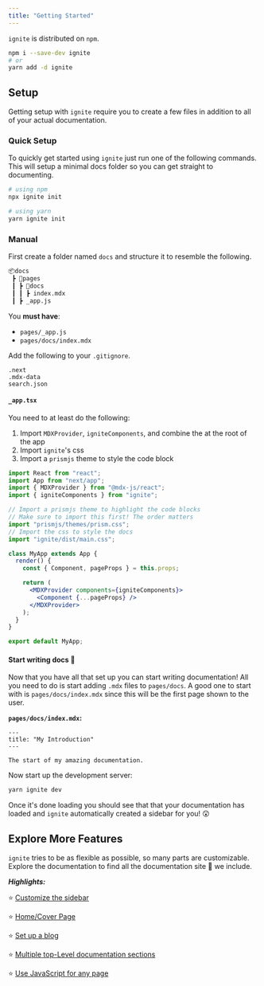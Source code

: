 ```yaml
---
title: "Getting Started"
---
```


`ignite` is distributed on `npm`.

```bash
npm i --save-dev ignite
# or
yarn add -d ignite
```

## Setup

Getting setup with `ignite` require you to create a few files in addition to all of your actual documentation.

### Quick Setup

To quickly get started using `ignite` just run one of the following commands.
This will setup a minimal docs folder so you can get straight to documenting.

```bash
# using npm
npx ignite init

# using yarn
yarn ignite init
```

### Manual

First create a folder named `docs` and structure it to resemble the following.

```bash
📦docs
 ┣ 📂pages
 ┃ ┣ 📂docs
 ┃ ┃ ┣ index.mdx
 ┃ ┣ _app.js
```

You **must have**:

- `pages/_app.js`
- `pages/docs/index.mdx`

Add the following to your `.gitignore`.

```gitignore
.next
.mdx-data
search.json
```

#### `_app.tsx`

You need to at least do the following:

1. Import `MDXProvider`, `igniteComponents`, and combine the at the root of the app
2. Import `ignite`'s css
3. Import a `prismjs` theme to style the code block

```jsx
import React from "react";
import App from "next/app";
import { MDXProvider } from "@mdx-js/react";
import { igniteComponents } from "ignite";

// Import a prismjs theme to highlight the code blocks
// Make sure to import this first! The order matters
import "prismjs/themes/prism.css";
// Import the css to style the docs
import "ignite/dist/main.css";

class MyApp extends App {
  render() {
    const { Component, pageProps } = this.props;

    return (
      <MDXProvider components={igniteComponents}>
        <Component {...pageProps} />
      </MDXProvider>
    );
  }
}

export default MyApp;
```

#### Start writing docs :tada:

Now that you have all that set up you can start writing documentation!
All you need to do is start adding `.mdx` files to `pages/docs`.
A good one to start with is `pages/docs/index.mdx` since this will be the first page shown to the user.

**`pages/docs/index.mdx`:**

```mdx
---
title: "My Introduction"
---

The start of my amazing documentation.
```

Now start up the development server:

```sh
yarn ignite dev
```

Once it's done loading you should see that that your documentation has loaded and `ignite` automatically created a sidebar for you! :astonished:

## Explore More Features

`ignite` tries to be as flexible as possible, so many parts are customizable.
Explore the documentation to find all the documentation site :candy: we include.

***Highlights:***

:star: [Customize the sidebar](./features/custom-sidebar)

:star: [Home/Cover Page](./features/home-page)

:star: [Set up a blog](./features/blog)

:star: [Multiple top-Level documentation sections](./features/multi-docs)

:star: [Use JavaScript for any page](./advanced-features/javascript-pages)
